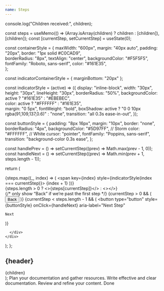 ```yaml
---
name: Steps
---
```


  console.log("Children received:", children);

  const steps = useMemo(() => (Array.isArray(children) ? children : [children]), [children]);
  const [currentStep, setCurrentStep] = useState(0);

  const containerStyle = {
    maxWidth: "600px",
    margin: "40px auto",
    padding: "20px",
    border: "1px solid #C0CAD9",      
    borderRadius: "8px",
    textAlign: "center",
    backgroundColor: "#F5F5F5",      
    fontFamily: "Roboto, sans-serif",
    color: "#161E35",                 
  };

  const indicatorContainerStyle = { marginBottom: "20px" };

  const indicatorStyle = (active) => ({
    display: "inline-block",
    width: "30px",
    height: "30px",
    lineHeight: "30px",
    borderRadius: "50%",
    backgroundColor: active ? "#161E35" : "#EBEBEC",            
    color:           active ? "#FFFFFF" : "#161E35",           
    margin: "0 5px",
    fontWeight: "bold",
    boxShadow: active ? "0 0 10px rgba(91,109,137,0.6)" : "none",
    transition: "all 0.3s ease-in-out",
  });

  const buttonStyle = {
    padding: "8px 16px",
    margin: "10px",
    border: "none",
    borderRadius: "4px",
    backgroundColor: "#5D97FF",  // Storm
    color: "#FFFFFF",            // White
    cursor: "pointer",
    fontFamily: "Poppins, sans-serif",
    transition: "background-color 0.3s ease",
  };

  const handlePrev = () => setCurrentStep((prev) => Math.max(prev - 1, 0));
  const handleNext = () => setCurrentStep((prev) => Math.min(prev + 1, steps.length - 1));

  return (
    <div style={containerStyle}>
      <div style={indicatorContainerStyle}>
        {steps.map((_, index) => (
          <span key={index} style={indicatorStyle(index === currentStep)}>
            {index + 1}
          </span>
        ))}
      </div>
      <div aria-live="polite">
        {steps.length > 0 ? <>{steps[currentStep]}</> : <></>}
      </div>
      <div>
  {/* only show “Back” if we’re past the first step */}
  {currentStep > 0 && (
    <button
      type="button"
      style={buttonStyle}
      onClick={handlePrev}
      aria-label="Previous Step"
    >
      Back
    </button>
  )}
{currentStep < steps.length - 1 && (
  <button
    type="button"
    style={buttonStyle}
    onClick={handleNext}
    aria-label="Next Step"
  >
    Next
  </button>
)}

      </div>
    </div>
  );
};

  <div style={{ fontFamily: "Poppins, sans-serif", color: "#161E35" }}>
    <h2 style={{ color: "#161E35" }}>{header}</h2>
    <div>{children}</div>
  </div>
);

<SimpleStepper>
  <SimpleStep header="Step 1: Plan">
    Plan your documentation and gather resources.
  </SimpleStep>
  <SimpleStep header="Step 2: Write">
    Write effective and clear documentation.
  </SimpleStep>
  <SimpleStep header="Step 3: Review">
    Review and refine your content.
  </SimpleStep>
    <SimpleStep header="Step 4: Done">
Done
  </SimpleStep>
</SimpleStepper>